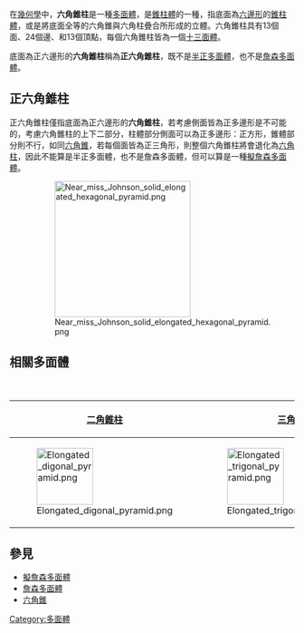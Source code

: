 {{noteTA
|1=zh-hans:丸塔; zh-hant:罩帳;
|2=zh:Johnson多面體;zh-hans:约翰逊多面体; zh-hant:詹森多面體;
|3=zh-hans:台塔; zh-hant:帳塔;
|4=zh-hans:丸塔; zh-hant:罩帳;
|5=zh-hans:约翰逊; zh-hant:詹森;
}}
{{Polyhedronbox
| name =正六角錐柱
| polyhedron = 正六角錐柱
| imagename = Elongated hexagonal pyramid.png 
| rotating = Elongated hexagonal pyramid.png 
| rinfo = 正六角錐柱
| Type = [[棱錐柱|棱錐柱]]<br>[[擬詹森多面體|擬詹森多面體]]
| Face = 13
| Edge = 24
| Vertice = 13
| Face_type = 6個[[三角形|三角形]] <br> 6個[[正方形|正方形]] <br> 1個[[六邊形|六邊形]]
| Vertice_configuration = 6(4<sup>2</sup>.6)<br>6(3<sup>2</sup>.4<sup>2</sup>)
| Conway = P6+Y6
| Symmetry_group =[[cyclic_symmetries|''C''<sub>6v</sub>]], [6], (*66)<br>[[C6v群|C<sub>6v</sub>群]]
| dual = [[正六角錐柱|六角錐柱]]（自身對偶）
| Rotation_group = ''C''<sub>6</sub>, [6]<sup>+</sup>, (66)
| Properties = 凸、 demi-regular
| dual_image = Elongated hexagonal pyramid.png 
| net_image = 
}}
在[[幾何學|幾何學]]中，'''六角錐柱'''是一種[[多面體|多面體]]，是[[錐柱體|錐柱體]]的一種，指底面為[[六邊形|六邊形]]的[[錐柱體|錐柱體]]，或是將底面全等的六角錐與六角柱疊合所形成的立體。六角錐柱具有13個面、24個邊、和13個頂點，每個六角錐柱皆為一個[[十三面體|十三面體]]。

底面為正六邊形的'''六角錐柱'''稱為'''正六角錐柱'''，既不是[[半正多面體|半正多面體]]，也不是[[詹森多面體|詹森多面體]]。

== 正六角錐柱 ==
正六角錐柱僅指底面為正六邊形的'''六角錐柱'''，若考慮側面皆為正多邊形是不可能的，考慮六角錐柱的上下二部分，柱體部分側面可以為正多邊形：正方形，錐體部分則不行，如同[[六角錐|六角錐]]，若每個面皆為正三角形，則整個六角錐柱將會退化為[[六角柱|六角柱]]，因此不能算是半正多面體，也不是詹森多面體，但可以算是一種[[擬詹森多面體|擬詹森多面體]]。
:[[Image:Near_miss_Johnson_solid_elongated_hexagonal_pyramid.png|240px]]
== 相關多面體 ==
{| class=wikitable
|+ [[棱锥柱|棱锥柱体]]
|-
![[二角錐柱|二角錐柱]]
![[三角錐柱|三角錐柱]]
![[四角錐柱|四角錐柱]]
![[五角錐柱|五角錐柱]]
!'''六角錐柱'''
![[七角錐柱|七角錐柱]]
!...
![[圓錐柱|圓錐柱]]
|- valign=top
|[[File:Elongated_digonal_pyramid.png|100px]]
|[[File:Elongated_trigonal_pyramid.png|100px]]
|[[File:Elongated_tetragonal_pyramid.png|100px]]
|[[File:Elongated_Pentagonale_piramide.png|100px]]
|[[File:Elongated_hexagonal_pyramid.png|100px]]
|[[File:Elongated_heptagonal_pyramid.png|100px]]
|
|[[File:Elongated_cone.png|100px]]
|}

==參見==
*[[擬詹森多面體|擬詹森多面體]]
*[[詹森多面體|詹森多面體]]
*[[六角錐|六角錐]]

{{錐體與柱體}}

[[Category:多面體|Category:多面體]]